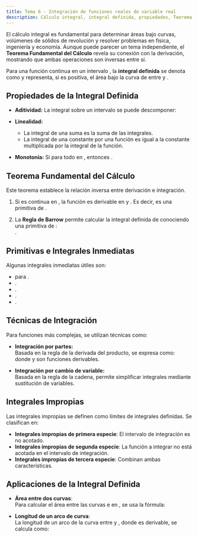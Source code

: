 ```yaml
---
title: Tema 6 - Integración de funciones reales de variable real
description: Cálculo integral, integral definida, propiedades, Teorema Fundamental del Cálculo, primitivas, técnicas de integración, integrales impropias, aplicaciones.
---
```



El cálculo integral es fundamental para determinar áreas bajo curvas, volúmenes de sólidos de revolución y resolver problemas en física, ingeniería y economía. Aunque puede parecer un tema independiente, el **Teorema Fundamental del Cálculo** revela su conexión con la derivación, mostrando que ambas operaciones son inversas entre sí.

Para una función continua <Latex formula="f" /> en un intervalo <Latex formula="[a, b]" />, la **integral definida** se denota como <Latex formula="\int_{a}^{b} f(x) \, dx" /> y representa, si <Latex formula="f" /> es positiva, el área bajo la curva de <Latex formula="f" /> entre <Latex formula="x=a" /> y <Latex formula="x=b" />.

## Propiedades de la Integral Definida

- **Aditividad:** La integral sobre un intervalo <Latex formula="[a, b]" /> se puede descomponer:  
  <Latex formula="\int_{a}^{b} f(x) \, dx = \int_{a}^{c} f(x) \, dx + \int_{c}^{b} f(x) \, dx ,\ donde \ a < c < b" display={true}/>

- **Linealidad:**  
  - La integral de una suma es la suma de las integrales.  
  - La integral de una constante por una función es igual a la constante multiplicada por la integral de la función.

- **Monotonía:** Si <Latex formula="f(x) \leq g(x)" /> para todo <Latex formula="x" /> en <Latex formula="[a, b]" />, entonces <Latex formula="\int_{a}^{b} f(x) \, dx \leq \int_{a}^{b} g(x) \, dx" box={true}/>.

## Teorema Fundamental del Cálculo

Este teorema establece la relación inversa entre derivación e integración. 

1. Si <Latex formula="f" /> es continua en <Latex formula="[a, b]" />, la función <Latex formula="F(x) = \int_{a}^{x} f(t) \, dt" box={true}/> es derivable en <Latex formula="[a, b]" /> y <Latex formula="F'(x) = f(x)" />. Es decir, <Latex formula="F" /> es una primitiva de <Latex formula="f" />.

2. La **Regla de Barrow** permite calcular la integral definida de <Latex formula="f" /> conociendo una primitiva <Latex formula="G" /> de <Latex formula="f" />:  
   <Latex formula="\int_{a}^{b} f(x) \, dx = G(b) - G(a)" box={true}/>.

## Primitivas e Integrales Inmediatas

Algunas integrales inmediatas útiles son:
- <Latex formula="\int x^n \, dx = \frac{x^{n+1}}{n+1} + C" /> para <Latex formula="n \neq -1" />.
- <Latex formula="\int \frac{1}{x} \, dx = \ln|x| + C" />.
- <Latex formula="\int e^x \, dx = e^x + C" />.
- <Latex formula="\int \sin(x) \, dx = -\cos(x) + C" />.
- <Latex formula="\int \cos(x) \, dx = \sin(x) + C" />.

## Técnicas de Integración

Para funciones más complejas, se utilizan técnicas como:

- **Integración por partes:**  
  Basada en la regla de la derivada del producto, se expresa como:  
  <Latex formula="\int u \, dv = uv - \int v \, du" display={true}/> donde <Latex formula="u" box={true}/> y <Latex formula="v" box={true}/> son funciones derivables.

- **Integración por cambio de variable:**  
  Basada en la regla de la cadena, permite simplificar integrales mediante sustitución de variables.

## Integrales Impropias

Las integrales impropias se definen como límites de integrales definidas. Se clasifican en:

- **Integrales impropias de primera especie**: El intervalo de integración es no acotado.
- **Integrales impropias de segunda especie**: La función a integrar no está acotada en el intervalo de integración.
- **Integrales impropias de tercera especie**: Combinan ambas características.

## Aplicaciones de la Integral Definida

- **Área entre dos curvas**:  
  Para calcular el área entre las curvas <Latex formula="y = f(x)" /> e <Latex formula="y = g(x)" /> en <Latex formula="[a, b]" />, se usa la fórmula:  
  <Latex formula="A = \int_{a}^{b} |f(x) - g(x)| \, dx" display={true}/>

- **Longitud de un arco de curva**:  
  La longitud de un arco de la curva <Latex formula="y = f(x)" /> entre <Latex formula="x = a" /> y <Latex formula="x = b" />, donde <Latex formula="f" /> es derivable, se calcula como:  
  <Latex formula="L = \int_{a}^{b} \sqrt{1 + [f'(x)]^2} \, dx" display={true}/>